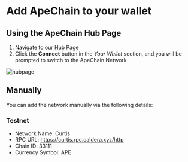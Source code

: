 # Add ApeChain to your wallet
## Using the ApeChain Hub Page
1. Navigate to our [Hub Page](https://curtis.hub.caldera.xyz/) 
2. Click the 
**Connect** button in the *Your Wallet* section, and you will be prompted to switch to the ApeChain Network

![hubpage](../images/hub.png)

## Manually
You can add the network manually via the following details:

### Testnet
- Network Name: Curtis
- RPC URL: https://curtis.rpc.caldera.xyz/http
- Chain ID: 33111
- Currency Symbol: APE
